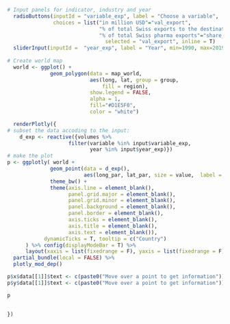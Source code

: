 ```r
# Input panels for indicator, industry and year 
  radioButtons(inputId = "variable_exp", label = "Choose a variable",
               choices = list("in million USD"="val_export", 
                              "% of total Swiss exports to the destination"="share_in_tot",
                              "% of total Swiss pharma exports"="share_in_tot2"),
                                selected = "val_export", inline = T)
  sliderInput(inputId =  "year_exp", label = "Year", min=1990, max=2019, step = 1, value=2000, sep="")
  
# Create world map
  world <- ggplot() +
              geom_polygon(data = map_world,
                           aes(long, lat, group = group, 
                               fill = region), 
                           show.legend = FALSE,
                           alpha = 1,
                           fill="#D1E5F0",
                           color = "white") 

  renderPlotly({
# subset the data accoding to the input:
    d_exp <- reactive({volumes %>%
                    filter(variable %in% input$variable_exp,
                           year %in% input$year_exp)}) 
# make the plot
p <- ggplotly( world + 
              geom_point(data = d_exp(),
                         aes(long_par, lat_par, size = value,  label = Country), color = "#B2182B", alpha = 0.7) +
              theme_bw() +
              theme(axis.line = element_blank(),
                    panel.grid.major = element_blank(),
                    panel.grid.minor = element_blank(),
                    panel.background = element_blank(),
                    panel.border = element_blank(),
                    axis.ticks = element_blank(),
                    axis.title = element_blank(),
                    axis.text = element_blank()),
            dynamicTicks = T, tooltip = c("Country")
      ) %>% config(displayModeBar = T) %>%
      layout(xaxis = list(fixedrange = F), yaxis = list(fixedrange = F))  %>% 
  partial_bundle(local = FALSE) %>%
  plotly_mod_dep()

p$x$data[[1]]$text <- c(paste0("Move over a point to get information"))
p$y$data[[1]]$text <- c(paste0("Move over a point to get information"))

p

  
})
```
